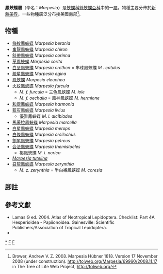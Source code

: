 {{NoteTA|G1=Butterfly}}
{{Automatic Taxobox
| taxon = Marpesia
| authority = Hübner, 1818
| image = Marpesia zerynthia - Los Andes.jpg
| image_caption = [[召龍鳳蛺蝶|召龍鳳蛺蝶]] <br />''Marpesia zerynthia''
| type_species = [[鳳蛺蝶|鳳蛺蝶]]<br />''Marpesia eleuchea''
| type_species_authority = Hübner, 1818
| subdivision_ranks = 物種
| subdivision = 共17種，詳見正文。
| synonyms =
* ''Athena'' <small>Hübner 1819</small>
* ''Euglyphus'' <small>Billberg 1820</small>
* ''Marius'' <small>Swainson 1830</small>
* ''Petreus'' <small>Swainson 1833</small>
* ''Megalura'' <small>Blanchard 1840</small>
* ''Tymetes'' <small>Doyère 1840</small>
* ''Timetes'' <small>Doubleday 1845</small>
* ''Timetes'' <small>Boisduval 1870</small>
* ''Eumargareta'' <small>Grote 1898</small>
}}

'''鳳蛺蝶屬'''（學名：''Marpesia''）是[[蛺蝶科|蛺蝶科]][[絲蛺蝶亞科|絲蛺蝶亞科]]中的一[[屬_(生物)|屬]]。物種主要分佈於[[新熱帶界|新熱帶界]]，一些物種廣泛分布接美國南部<ref>Brower, Andrew V. Z. 2008. Marpesia Hübner 1818. Version 17 November 2008 (under construction). http://tolweb.org/Marpesia/69960/2008.11.17 in The Tree of Life Web Project, http://tolweb.org/</ref>。

== 物種 ==
* [[條紋鳳蛺蝶|條紋鳳蛺蝶]] ''Marpesia berania''
* [[蚩龍鳳蛺蝶|蚩龍鳳蛺蝶]] ''Marpesia chiron''
* [[斜帶鳳蛺蝶|斜帶鳳蛺蝶]] ''Marpesia corinna''
* [[革鳳蛺蝶|革鳳蛺蝶]] ''Marpesia corita''
* [[白堊鳳蛺蝶|白堊鳳蛺蝶]] ''Marpesia crethon'' = 串珠鳳蛺蝶 ''M . catulus''
* [[疏星鳳蛺蝶|疏星鳳蛺蝶]] ''Marpesia egina''
* [[鳳蛺蝶|鳳蛺蝶]] ''Marpesia eleuchea''
* [[火紋鳳蛺蝶|火紋鳳蛺蝶]] ''Marpesia furcula''
** ''M. f. furcula'' = 三色鳳蛺蝶 ''M. iole''
** ''M. f. oechalia'' = 風神鳳蛺蝶 ''M. hermione''
* [[和諧鳳蛺蝶|和諧鳳蛺蝶]] ''Marpesia harmonia''
* [[藍灰鳳蛺蝶|藍灰鳳蛺蝶]] ''Marpesia livius''
** 優雅鳳蛺蝶 ''M. l. alcibiades''
* [[馬采拉鳳蛺蝶|馬采拉鳳蛺蝶]] ''Marpesia marcella''
* [[白星鳳蛺蝶|白星鳳蛺蝶]] ''Marpesia merops''
* [[白條鳳蛺蝶|白條鳳蛺蝶]] ''Marpesia orsilochus''
* [[劍尾鳳蛺蝶|劍尾鳳蛺蝶]] ''Marpesia petreus''
* [[合法鳳蛺蝶|合法鳳蛺蝶]] ''Marpesia themistocles''
** 褐鳳蛺蝶 ''M. t. norica''
* ''[[Marpesia_tutelina|Marpesia tutelina]]''
* [[召龍鳳蛺蝶|召龍鳳蛺蝶]] ''Marpesia zerynthia''
** ''M. z. zerynthia'' = 半白襯鳳蛺蝶 ''M. coresia''

== 腳註 ==
{{reflist}}

== 參考文獻 ==
{{Commons category|Marpesia}}
* Lamas G ed. 2004. Atlas of Neotropical Lepidoptera. Checklist: Part 4A Hesperioidea - Papiionoidea. Gainesville: Scientific Publishers/Association of Tropical Lepidoptera.
* {{Cite book | author = 寿建新 周尧 李宇飞 | title = 世界蝴蝶分類名錄 | location = 中國 | publisher = 陝西科學技術出版社 | date = 2006-04-01 | ISBN = 9787536936768 | language= zh-hans }}

{{絲蛺蝶亞科|state=expanded}}
{{Taxonbar}}
[[Category:鳳蛺蝶屬|*]]
[[Category:絲蛺蝶亞科|F]]
[[Category:_1818年描述的分类群|F]]